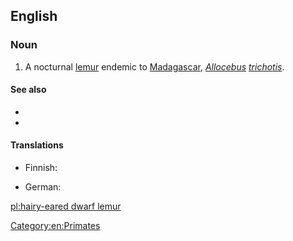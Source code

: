 ==English==

===Noun===
{{en-noun|head=[[hairy]]-[[ear]]ed [[dwarf lemur]]}}

# A nocturnal [[lemur]] endemic to [[Madagascar]], ''[[Allocebus]] [[trichotis]]''.

====See also====
*{{pedialite|Hairy-eared Dwarf Lemur}}
*{{specieslite|Allocebus trichotis}}

====Translations====
{{trans-top|''Allocebus trichotis''}}
* Finnish: {{t|fi|karvakorvamaki}}
{{trans-mid}}
* German: {{t|de|Büschelohrmaki|m}}
{{trans-bottom}}

[[Category:en:Primates]]

[[pl:hairy-eared dwarf lemur]]